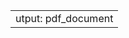  ---
output: pdf_document
---
\begin{document}
\title{Reproducible Research: Peer Assessment 1"}


Loading and preprocessing the data
```r
require(ggplot2)
DT <- read.csv(unz('activity.zip', 'activity.csv'))
DT$date <- as.Date(DT$date, '%Y-%M-%d')
```

What is mean total number of steps taken per day?
```r
DT.date <- data.frame(steps = tapply(DT$steps, DT$date, sum, na.rm = TRUE))

qplot(data = DT.date, 
      DT.datr$steps, 
      breaks = seq(0, 35000, by = 5000),
      xlab = 'Nuber of Steps',
      ylab = 'Frequency', 
      main = 'Distribution of number of steps taken per day')
mean(DT.datr$steps)
median(DT.datr$steps)
```

What is the average daily activity pattern?
```r
DT.interval <- data.frame(steps = tapply(DT$steps, DT$interval, mean, na.rm = TRUE))
ggplot(data = DT.interval, 
        aes(x = row.names(DT.interval), y = DT.interval$steps, group = 1)) +
        geom_line() +
        xlab('Nuber of Steps') +
        ylab('Frequency') + 
        ggtitle('Distribution of number of steps taken per day')
```


Imputing missing values



Are there differences in activity patterns between weekdays and weekends?
\end{document}